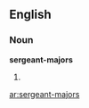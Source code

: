 ==English==

===Noun===
'''sergeant-majors'''

# {{plural of|[[sergeant-major]]}}

{{anagrams:en/aaeegjmnorrsst}}
[[ar:sergeant-majors]]